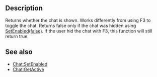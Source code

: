 {{Lua/Function |
  returns = boolean |
  prototype = Chat:GetEnabled() |
}}

==Description==
Returns whether the chat is shown. Works differently from using F3 to toggle the chat. Returns false only if the chat was hidden using [[Lua/Client/Chat/Functions/SetEnabled|SetEnabled(false)]]. If the user hid the chat with F3, this function will still return true.

==See also==

* [[Lua/Client/Chat/Functions/SetEnabled|Chat:SetEnabled]]
* [[Lua/Client/Chat/Functions/GetActive|Chat:GetActive]]